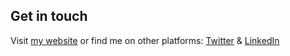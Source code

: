 ## Get in touch

Visit [my website](https://www.lekoarts.de?utm_source=cara&utm_medium=Starter) or find me on other platforms: [Twitter](https://twitter.com/realmajortank) & [LinkedIn](https://www.linkedin.com/in/tankisothebe/)
